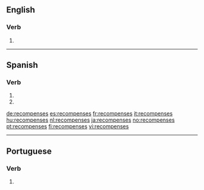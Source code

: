 ==English==

===Verb===
{{head|en|verb form}}

# {{en-third-person singular of|recompense}}

----

==Spanish==

===Verb===
{{es-verb-form}}

# {{es-verb form of|ending=ar|mood=imperative|sense=negative|pers=2|formal=no|number=singular|recompensar}}
# {{es-verb form of|ending=ar|mood=subjunctive|tense=present|pers=2|formal=no|number=singular|recompensar}}

[[de:recompenses]]
[[es:recompenses]]
[[fr:recompenses]]
[[it:recompenses]]
[[hu:recompenses]]
[[nl:recompenses]]
[[ja:recompenses]]
[[no:recompenses]]
[[pt:recompenses]]
[[fi:recompenses]]
[[vi:recompenses]]

----
==Portuguese==

===Verb===
{{pt-verb-form}}
# {{pt-verb-form-of|recompensar}}
{{rfc-auto}}